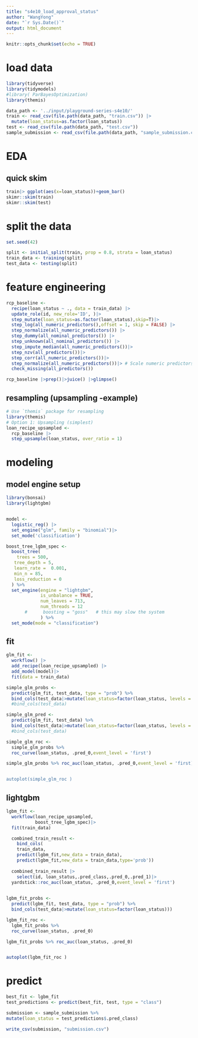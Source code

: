 ---
title: "s4e10_load_approval_status"
author: "WangYong"
date: "`r Sys.Date()`"
output: html_document
---

```{r setup, include=FALSE}
knitr::opts_chunk$set(echo = TRUE)
```
# load data
```{r}
library(tidyverse)
library(tidymodels)
#library( ParBayesOptimization)
library(themis)

data_path <- '../input/playground-series-s4e10/'
train <- read_csv(file.path(data_path, "train.csv")) |> 
  mutate(loan_status=as.factor(loan_status)) 
test <- read_csv(file.path(data_path, "test.csv")) 
sample_submission <- read_csv(file.path(data_path, "sample_submission.csv")) 
```
# EDA
## quick skim
```{r}
train|> ggplot(aes(x=loan_status))+geom_bar()
skimr::skim(train)
skimr::skim(test)
```

# split the data 
```{r}
set.seed(42)

split <- initial_split(train, prop = 0.8, strata = loan_status)
train_data <- training(split)
test_data <- testing(split)

```

# feature engineering 
```{r}
rcp_baseline <-
  recipe(loan_status ~ ., data = train_data) |>
  update_role(id, new_role='ID', )|>
  step_mutate(loan_status=as.factor(loan_status),skip=T)|>
  step_log(all_numeric_predictors(),offset = 1, skip = FALSE) |>
  step_normalize(all_numeric_predictors()) |>
  step_dummy(all_nominal_predictors()) |>
  step_unknown(all_nominal_predictors()) |>
  step_impute_median(all_numeric_predictors())|> 
  step_nzv(all_predictors())|>
  step_corr(all_numeric_predictors())|>
  step_normalize(all_numeric_predictors())|> # Scale numeric predictors
  check_missing(all_predictors())

rcp_baseline |>prep()|>juice() |>glimpse()
```

## resampling (upsampling -example)
```{r}
# Use `themis` package for resampling
library(themis)
# Option 1: Upsampling (simplest)
loan_recipe_upsampled <- 
  rcp_baseline |>
  step_upsample(loan_status, over_ratio = 1)
```

# modeling 
## model engine setup
```{r}
  
library(bonsai)
library(lightgbm)


model <- 
  logistic_reg() |>
  set_engine("glm", family = "binomial")|>
  set_mode('classification')

boost_tree_lgbm_spec <- 
  boost_tree(
    trees = 500,
   tree_depth = 5,
   learn_rate =  0.001,
   min_n = 85,
   loss_reduction = 0
  ) %>% 
  set_engine(engine = "lightgbm",
             is_unbalance = TRUE,
             num_leaves = 713,
             num_threads = 12
       #      boosting = "goss"   # this may slow the system
             ) %>%
  set_mode(mode = "classification") 

```

## fit
```{r}
glm_fit <-
  workflow() |>
  add_recipe(loan_recipe_upsampled) |>
  add_model(model)|>
  fit(data = train_data)

simple_glm_probs <-
  predict(glm_fit, test_data, type = "prob") %>%
  bind_cols(test_data|>mutate(loan_status=factor(loan_status, levels = c(0, 1))))
  #bind_cols(test_data)

simple_glm_pred <-
  predict(glm_fit, test_data) %>%
  bind_cols(test_data|>mutate(loan_status=factor(loan_status, levels = c(0, 1))))
  #bind_cols(test_data)

simple_glm_roc <- 
  simple_glm_probs %>% 
  roc_curve(loan_status, .pred_0,event_level = 'first')

simple_glm_probs %>% roc_auc(loan_status, .pred_0,event_level = 'first)


autoplot(simple_glm_roc )

```
## lightgbm
```{r}
lgbm_fit <- 
  workflow(loan_recipe_upsampled,
           boost_tree_lgbm_spec)|>
  fit(train_data)

  combined_train_result <-
    bind_cols(
    train_data,
    predict(lgbm_fit,new_data = train_data),
    predict(lgbm_fit,new_data = train_data,type='prob'))
  
  combined_train_result |>
    select(id, loan_status,.pred_class,.pred_0,.pred_1)|>
  yardstick::roc_auc(loan_status, .pred_0,event_level = 'first')
  

```


```{r}
lgbm_fit_probs <-
  predict(lgbm_fit, test_data, type = "prob") %>%
  bind_cols(test_data|>mutate(loan_status=factor(loan_status)))

lgbm_fit_roc <- 
  lgbm_fit_probs %>% 
  roc_curve(loan_status, .pred_0)

lgbm_fit_probs %>% roc_auc(loan_status, .pred_0)


autoplot(lgbm_fit_roc )

```

# predict

```{r}
best_fit <- lgbm_fit
test_predictions <- predict(best_fit, test, type = "class")

submission <- sample_submission %>%
mutate(loan_status = test_predictions$.pred_class)

write_csv(submission, "submission.csv")
```

